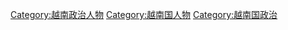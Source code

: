 [[Category:越南政治人物|Category:越南政治人物]]
[[Category:越南国人物|Category:越南国人物]]
[[Category:越南国政治|Category:越南国政治]]